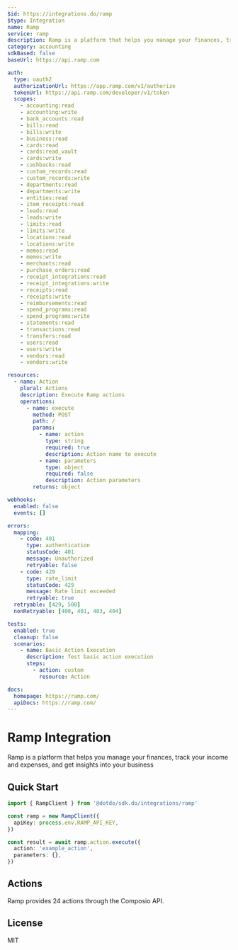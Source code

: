 ```yaml
---
$id: https://integrations.do/ramp
$type: Integration
name: Ramp
service: ramp
description: Ramp is a platform that helps you manage your finances, track your income and expenses, and get insights into your business
category: accounting
sdkBased: false
baseUrl: https://api.ramp.com

auth:
  type: oauth2
  authorizationUrl: https://app.ramp.com/v1/authorize
  tokenUrl: https://api.ramp.com/developer/v1/token
  scopes:
    - accounting:read
    - accounting:write
    - bank_accounts:read
    - bills:read
    - bills:write
    - business:read
    - cards:read
    - cards:read_vault
    - cards:write
    - cashbacks:read
    - custom_records:read
    - custom_records:write
    - departments:read
    - departments:write
    - entities:read
    - item_receipts:read
    - leads:read
    - leads:write
    - limits:read
    - limits:write
    - locations:read
    - locations:write
    - memos:read
    - memos:write
    - merchants:read
    - purchase_orders:read
    - receipt_integrations:read
    - receipt_integrations:write
    - receipts:read
    - receipts:write
    - reimbursements:read
    - spend_programs:read
    - spend_programs:write
    - statements:read
    - transactions:read
    - transfers:read
    - users:read
    - users:write
    - vendors:read
    - vendors:write

resources:
  - name: Action
    plural: Actions
    description: Execute Ramp actions
    operations:
      - name: execute
        method: POST
        path: /
        params:
          - name: action
            type: string
            required: true
            description: Action name to execute
          - name: parameters
            type: object
            required: false
            description: Action parameters
        returns: object

webhooks:
  enabled: false
  events: []

errors:
  mapping:
    - code: 401
      type: authentication
      statusCode: 401
      message: Unauthorized
      retryable: false
    - code: 429
      type: rate_limit
      statusCode: 429
      message: Rate limit exceeded
      retryable: true
  retryable: [429, 500]
  nonRetryable: [400, 401, 403, 404]

tests:
  enabled: true
  cleanup: false
  scenarios:
    - name: Basic Action Execution
      description: Test basic action execution
      steps:
        - action: custom
          resource: Action

docs:
  homepage: https://ramp.com/
  apiDocs: https://ramp.com/
---
```


# Ramp Integration

Ramp is a platform that helps you manage your finances, track your income and expenses, and get insights into your business

## Quick Start

```typescript
import { RampClient } from '@dotdo/sdk.do/integrations/ramp'

const ramp = new RampClient({
  apiKey: process.env.RAMP_API_KEY,
})

const result = await ramp.action.execute({
  action: 'example_action',
  parameters: {},
})
```

## Actions

Ramp provides 24 actions through the Composio API.

## License

MIT

